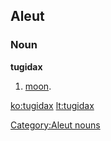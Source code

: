 ==Aleut==

===Noun===
'''tugidax'''

# [[moon]].

[[Category:Aleut nouns]]

[[ko:tugidax]]
[[lt:tugidax]]
